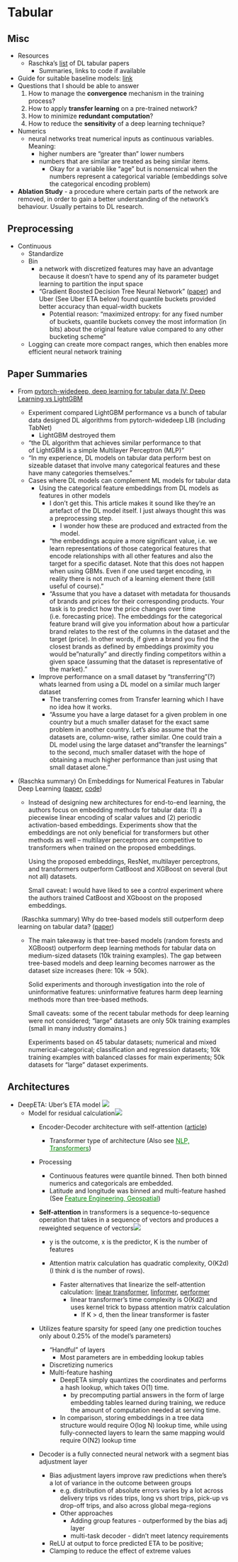 # Tabular  {#sec-dl-tab}

## Misc  {#sec-dl-tab-misc}

-   Resources
    -   Raschka's [list](https://sebastianraschka.com/blog/2022/deep-learning-for-tabular-data.html) of DL tabular papers
        -   Summaries, links to code if available
-   Guide for suitable baseline models: [link](https://ludwigstumpp.com/ml-baselines)
-   Questions that I should be able to answer
    1.  How to manage the **convergence** mechanism in the training process?
    2.  How to apply **transfer learning** on a pre-trained network?
    3.  How to minimize **redundant computation**?
    4.  How to reduce the **sensitivity** of a deep learning technique?
-   Numerics
    -   neural networks treat numerical inputs as continuous variables. Meaning:
        -   higher numbers are "greater than" lower numbers
        -   numbers that are similar are treated as being similar items.
            -   Okay for a variable like "age" but is nonsensical when the numbers represent a categorical variable (embeddings solve the categorical encoding problem)
-   **Ablation Study** - a procedure where certain parts of the network are removed, in order to gain a better understanding of the network's behaviour. Usually pertains to DL research.

## Preprocessing  {#sec-dl-tab-preproc}

-   Continuous
    -   Standardize
    -   Bin
        -   a network with discretized features may have an advantage because it doesn't have to spend any of its parameter budget learning to partition the input space
        -   "Gradient Boosted Decision Tree Neural Network" ([paper](https://arxiv.org/abs/1910.09340)) and Uber (See Uber ETA below) found quantile buckets provided better accuracy than equal-width buckets
            -   Potential reason: "maximized entropy: for any fixed number of buckets, quantile buckets convey the most information (in bits) about the original feature value compared to any other bucketing scheme"
    -   Logging can create more compact ranges, which then enables more efficient neural network training

## Paper Summaries  {#sec-dl-tab-papsum}

-   From [pytorch-widedeep, deep learning for tabular data IV: Deep Learning vs LightGBM](https://towardsdatascience.com/pytorch-widedeep-deep-learning-for-tabular-data-iv-deep-learning-vs-lightgbm-cadcbf571eaf)

    -   Experiment compared LightGBM performance vs a bunch of tabular data designed DL algorithms from pytorch-widedeep LIB (including TabNet)
        -   LightGBM destroyed them
    -   "the DL algorithm that achieves similar performance to that of LightGBM is a simple Multilayer Perceptron (MLP)"
    -   "In my experience, DL models on tabular data perform best on sizeable dataset that involve many categorical features and these have many categories themselves."
    -   Cases where DL models can complement ML models for tabular data
        -   Using the categorical feature embeddings from DL models as features in other models
            -   I don't get this. This article makes it sound like they're an artefact of the DL model itself. I just always thought this was a preprocessing step.
                -   I wonder how these are produced and extracted from the model.
            -   "the embeddings acquire a more significant value, i.e. we learn representations of those categorical features that encode relationships with all other features and also the target for a specific dataset. Note that this does not happen when using GBMs. Even if one used target encoding, in reality there is not much of a learning element there (still useful of course)."
            -   "Assume that you have a dataset with metadata for thousands of brands and prices for their corresponding products. Your task is to predict how the price changes over time (i.e. forecasting price). The embeddings for the categorical feature brand will give you information about how a particular brand relates to the rest of the columns in the dataset and the target (price). In other words, if given a brand you find the closest brands as defined by embeddings proximity you would be"naturally" and directly finding competitors within a given space (assuming that the dataset is representative of the market)."
        -   Improve performance on a small dataset by "transferring"(?) whats learned from using a DL model on a similar much larger dataset
            -   The transferring comes from Transfer learning which I have no idea how it works.
            -   "Assume you have a large dataset for a given problem in one country but a much smaller dataset for the exact same problem in another country. Let's also assume that the datasets are, column-wise, rather similar. One could train a DL model using the large dataset and "transfer the learnings" to the second, much smaller dataset with the hope of obtaining a much higher performance than just using that small dataset alone."

-   (Raschka summary) On Embeddings for Numerical Features in Tabular Deep Learning ([paper](https://arxiv.org/abs/2203.05556), [code](https://github.com/Yura52/tabular-dl-num-embeddings))

    -   Instead of designing new architectures for end-to-end learning, the authors focus on embedding methods for tabular data: (1) a piecewise linear encoding of scalar values and (2) periodic activation-based embeddings. Experiments show that the embeddings are not only beneficial for transformers but other methods as well -- multilayer perceptrons are competitive to transformers when trained on the proposed embeddings.

        Using the proposed embeddings, ResNet, multilayer perceptrons, and transformers outperform CatBoost and XGBoost on several (but not all) datasets.

        Small caveat: I would have liked to see a control experiment where the authors trained CatBoost and XGboost on the proposed embeddings.

      (Raschka summary) Why do tree-based models still outperform deep learning on tabular data? ([paper](https://arxiv.org/abs/2207.08815))

    -   The main takeaway is that tree-based models (random forests and XGBoost) outperform deep learning methods for tabular data on medium-sized datasets (10k training examples). The gap between tree-based models and deep learning becomes narrower as the dataset size increases (here: 10k -\> 50k).

        Solid experiments and thorough investigation into the role of uninformative features: uninformative features harm deep learning methods more than tree-based methods.

        Small caveats: some of the recent tabular methods for deep learning were not considered; "large" datasets are only 50k training examples (small in many industry domains.)

        Experiments based on 45 tabular datasets; numerical and mixed numerical-categorical; classification and regression datasets; 10k training examples with balanced classes for main experiments; 50k datasets for "large" dataset experiments.

## Architectures  {#sec-dl-tab-arch}

-   DeepETA: Uber's ETA model ![](./_resources/DL,_Tabular.resources/figure6.png)
    -   Model for residual calculation![](./_resources/DL,_Tabular.resources/figure2.png)
        -   Encoder-Decoder architecture with self-attention ([article](https://eng.uber.com/deepeta-how-uber-predicts-arrival-times/))

            -   Transformer type of architecture (Also see [NLP, Transformers](nlp-transformers.qmd#sec-nlp-tran){style='color: green'})

        -   Processing

            -   Continuous features were quantile binned. Then both binned numerics and categoricals are embedded.
            -   Latitude and longitude was binned and multi-feature hashed (See [Feature Engineering, Geospatial](feature-engineering-geospatial.qmd#sec-feat-eng-geo-eng-bintran){style='color: green'})

        -   **Self-attention** in transformers is a sequence-to-sequence operation that takes in a sequence of vectors and produces a reweighted sequence of vectors![](./_resources/DL,_Tabular.resources/figure3.png)

            -   y is the outcome, x is the predictor, K is the number of features

            -   Attention matrix calculation has quadratic complexity, O(K2d) (I think d is the number of rows).

                -   Faster alternatives that linearize the self-attention calculation: [linear transformer](https://arxiv.org/pdf/2006.16236.pdf), [linformer](https://arxiv.org/pdf/2006.04768.pdf), [performer](https://arxiv.org/pdf/2009.14794.pdf)
                    -   linear transformer's time complexity is O(Kd2) and uses kernel trick to bypass attention matrix calculation
                        -   If K \> d, then the linear transformer is faster

        -   Utilizes feature sparsity for speed (any one prediction touches only about 0.25% of the model's parameters)

            -   "Handful" of layers
                -   Most parameters are in embedding lookup tables
            -   Discretizing numerics
            -   Multi-feature hashing
                -   DeepETA simply quantizes the coordinates and performs a hash lookup, which takes O(1) time.
                    -   by precomputing partial answers in the form of large embedding tables learned during training, we reduce the amount of computation needed at serving time.
                -   In comparison, storing embeddings in a tree data structure would require O(log N) lookup time, while using fully-connected layers to learn the same mapping would require O(N2) lookup time

        -   Decoder is a fully connected neural network with a segment bias adjustment layer

            -   Bias adjustment layers improve raw predictions when there's a lot of variance in the outcome between groups
                -   e.g. distribution of absolute errors varies by a lot across delivery trips vs rides trips, long vs short trips, pick-up vs drop-off trips, and also across global mega-regions
                -   Other approaches
                    -   Adding group features - outperformed by the bias adj layer
                    -   multi-task decoder - didn't meet latency requirements
            -   ReLU at output to force predicted ETA to be positive;
            -   Clamping to reduce the effect of extreme values
